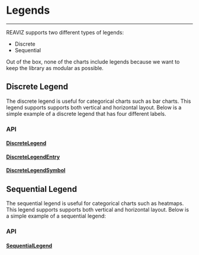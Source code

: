 
<Meta title="Docs/Utils/Legends" />

# Legends

---

REAVIZ supports two different types of legends:

- Discrete
- Sequential

Out of the box, none of the charts include legends because we want to
keep the library as modular as possible.

## Discrete Legend
The discrete legend is useful for categorical charts such as bar charts.
This legend supports supports both vertical and horizontal layout. Below is a simple example of a
discrete legend that has four different labels.

<Preview withSource="open">
  <Story id="utils-legend-discrete-vertical--simple" />
</Preview>

### API
#### [DiscreteLegend](https://github.com/reaviz/reaviz/blob/master/src/common/legends/DiscreteLegend/DiscreteLegend.tsx)
<ArgsTable of={DiscreteLegend} />

#### [DiscreteLegendEntry](https://github.com/reaviz/reaviz/blob/master/src/common/legends/DiscreteLegend/DiscreteLegendEntry.tsx)
<ArgsTable of={DiscreteLegendEntry} />

#### [DiscreteLegendSymbol](https://github.com/reaviz/reaviz/blob/master/src/common/legends/DiscreteLegend/DiscreteLegendSymbol.tsx)
<ArgsTable of={DiscreteLegendSymbol} />

## Sequential Legend
The sequential legend is useful for categorical charts such as heatmaps.
This legend supports supports both vertical and horizontal layout. Below is a simple
example of a sequential legend:

<Preview withSource="open">
  <Story id="utils-legend-sequential-horizontal--simple" />
</Preview>

### API
#### [SequentialLegend](https://github.com/reaviz/reaviz/blob/master/src/common/legends/SequentialLegend/SequentialLegend.tsx)
<ArgsTable of={SequentialLegend} />
